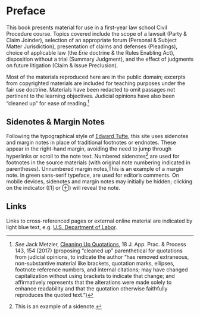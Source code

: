 # Preface {.unnumbered}

This book presents material for use in a first-year law school Civil Procedure course. Topics covered include the scope of a lawsuit (Party & Claim Joinder), selection of an appropriate forum (Personal & Subject Matter Jurisdiction), presentation of claims and defenses (Pleadings), choice of applicable law (the _Erie_ doctrine & the Rules Enabling Act), disposition without a trial (Summary Judgment), and the effect of judgments on future litigation (Claim & Issue Preclusion).

Most of the materials reproduced here are in the public domain; excerpts from copyrighted materials are included for teaching purposes under the fair use doctrine. Materials have been redacted to omit passages not pertinent to the learning objectives. Judicial opinions have also been "cleaned up" for ease of reading.[^Preface1] 

[^Preface1]: _See_ Jack Metzler, [Cleaning Up Quotations](https://lawrepository.ualr.edu/cgi/viewcontent.cgi?article=1405&context=appellatepracticeprocess), 18 J. App. Prac. & Process 143, 154 (2017) (proposing "cleaned up" parenthetical for quotations from judicial opinions, to indicate the author “has removed extraneous, non-substantive material like brackets, quotation marks, ellipses, footnote reference numbers, and internal citations; may have changed capitalization without using brackets to indicate that change; and affirmatively represents that the alterations were made solely to enhance readability and that the quotation otherwise faithfully reproduces the quoted text.”) 

## Sidenotes & Margin Notes {.unnumbered}

Following the typographical style of [Edward Tufte](https://www.edwardtufte.com/tufte/), this site uses sidenotes and margin notes in place of traditional footnotes or endnotes. These appear in the right-hand margin, avoiding the need to jump through hyperlinks or scroll to the note text. Numbered sidenotes[^sidenote] are used for footnotes in the source materials (with original note numbering indicated in parentheses). Unnumbered margin notes,[This is an example of a margin note.]{.aside} in <span class="sans-green">green sans-serif typeface</span>, are used for editor's comments. On mobile devices, sidenotes and margin notes may initially be hidden; clicking on the indicator (<span class="pastel-blue">[1]</span> or &#8853;) will reveal the note.

[^sidenote]: This is an example of a sidenote. 

## Links {.unnumbered}

Links to cross-referenced pages or external online material are indicated by light blue text, e.g. [U.S. Department of Labor](https://www.dol.gov/). 